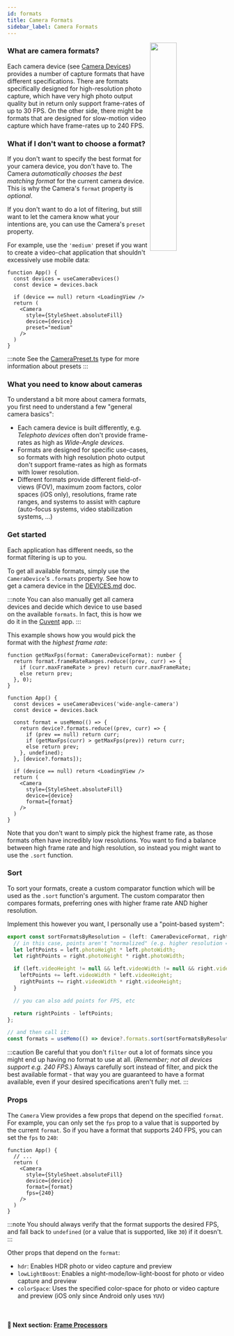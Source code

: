 ```yaml
---
id: formats
title: Camera Formats
sidebar_label: Camera Formats
---
```



<div>
  <img align="right" width="35%" src={useBaseUrl("img/example.png")} />
</div>

### What are camera formats?

Each camera device (see [Camera Devices](./DEVICES.md)) provides a number of capture formats that have different specifications. There are formats specifically designed for high-resolution photo capture, which have very high photo output quality but in return only support frame-rates of up to 30 FPS. On the other side, there might be formats that are designed for slow-motion video capture which have frame-rates up to 240 FPS.

### What if I don't want to choose a format?

If you don't want to specify the best format for your camera device, you don't have to. The Camera _automatically chooses the best matching format_ for the current camera device. This is why the Camera's `format` property is _optional_.

If you don't want to do a lot of filtering, but still want to let the camera know what your intentions are, you can use the Camera's `preset` property.

For example, use the `'medium'` preset if you want to create a video-chat application that shouldn't excessively use mobile data:

```tsx
function App() {
  const devices = useCameraDevices()
  const device = devices.back

  if (device == null) return <LoadingView />
  return (
    <Camera
      style={StyleSheet.absoluteFill}
      device={device}
      preset="medium"
    />
  )
}
```

:::note
See the [CameraPreset.ts](https://github.com/cuvent/react-native-vision-camera/blob/main/src/CameraPreset.ts) type for more information about presets
:::

### What you need to know about cameras

To understand a bit more about camera formats, you first need to understand a few "general camera basics":

* Each camera device is built differently, e.g. _Telephoto devices_ often don't provide frame-rates as high as _Wide-Angle devices_.
* Formats are designed for specific use-cases, so formats with high resolution photo output don't support frame-rates as high as formats with lower resolution.
* Different formats provide different field-of-views (FOV), maximum zoom factors, color spaces (iOS only), resolutions, frame rate ranges, and systems to assist with capture (auto-focus systems, video stabilization systems, ...)

### Get started

Each application has different needs, so the format filtering is up to you.

To get all available formats, simply use the `CameraDevice`'s `.formats` property. See how to get a camera device in the [DEVICES.md](./DEVICES.md) doc.

:::note
You can also manually get all camera devices and decide which device to use based on the available `formats`. In fact, this is how we do it in the [Cuvent](https://cuvent.com) app.
:::

This example shows how you would pick the format with the _highest frame rate_:

```tsx
function getMaxFps(format: CameraDeviceFormat): number {
  return format.frameRateRanges.reduce((prev, curr) => {
    if (curr.maxFrameRate > prev) return curr.maxFrameRate;
    else return prev;
  }, 0);
}

function App() {
  const devices = useCameraDevices('wide-angle-camera')
  const device = devices.back

  const format = useMemo(() => {
    return device?.formats.reduce((prev, curr) => {
      if (prev == null) return curr;
      if (getMaxFps(curr) > getMaxFps(prev)) return curr;
      else return prev;
    }, undefined);
  }, [device?.formats]);

  if (device == null) return <LoadingView />
  return (
    <Camera
      style={StyleSheet.absoluteFill}
      device={device}
      format={format}
    />
  )
}
```

Note that you don't want to simply pick the highest frame rate, as those formats often have incredibly low resolutions. You want to find a balance between high frame rate and high resolution, so instead you might want to use the `.sort` function.

### Sort

To sort your formats, create a custom comparator function which will be used as the `.sort` function's argument. The custom comparator then compares formats, preferring ones with higher frame rate AND higher resolution.

Implement this however you want, I personally use a "point-based system":

```ts
export const sortFormatsByResolution = (left: CameraDeviceFormat, right: CameraDeviceFormat): number => {
  // in this case, points aren't "normalized" (e.g. higher resolution = 1 point, lower resolution = -1 points)
  let leftPoints = left.photoHeight * left.photoWidth;
  let rightPoints = right.photoHeight * right.photoWidth;

  if (left.videoHeight != null && left.videoWidth != null && right.videoHeight != null && right.videoWidth != null) {
    leftPoints += left.videoWidth * left.videoHeight;
    rightPoints += right.videoWidth * right.videoHeight;
  }

  // you can also add points for FPS, etc

  return rightPoints - leftPoints;
};

// and then call it:
const formats = useMemo(() => device?.formats.sort(sortFormatsByResolution), [device?.formats])
```

:::caution
Be careful that you don't `filter` out a lot of formats since you might end up having no format to use at all. (_Remember; not all devices support e.g. 240 FPS._) Always carefully sort instead of filter, and pick the best available format - that way you are guaranteed to have a format available, even if your desired specifications aren't fully met.
:::

### Props

The `Camera` View provides a few props that depend on the specified `format`. For example, you can only set the `fps` prop to a value that is supported by the current `format`. So if you have a format that supports 240 FPS, you can set the `fps` to `240`:

```tsx
function App() {
  // ...
  return (
    <Camera
      style={StyleSheet.absoluteFill}
      device={device}
      format={format}
      fps={240}
    />
  )
}
```

:::note
You should always verify that the format supports the desired FPS, and fall back to `undefined` (or a value that is supported, like `30`) if it doesn't.
:::

Other props that depend on the `format`:

* `hdr`: Enables HDR photo or video capture and preview
* `lowLightBoost`: Enables a night-mode/low-light-boost for photo or video capture and preview
* `colorSpace`: Uses the specified color-space for photo or video capture and preview (iOS only since Android only uses `YUV`)


<br />

#### 🚀 Next section: [Frame Processors](./frame-processors)

